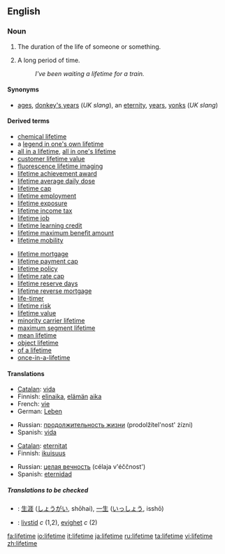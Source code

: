 ==English==

===Noun===
{{en-noun}}

# The duration of the life of someone or something.
# {{context|informal|hyperbolic}} A long period of time.
#:''I've been waiting a lifetime for a train.''

====Synonyms====
*{{i-c|informal|hyperbolic: a long period of time}} [[ages]], [[donkey's years]] (''UK slang''), an [[eternity]], [[years]], [[yonks]] (''UK slang'')

====Derived terms====
{{rel-top|terms derived from ''lifetime''}}
*[[chemical lifetime]]
*a [[legend in one's own lifetime]]
*[[all in a lifetime]], [[all in one's lifetime]]
*[[customer lifetime value]]
*[[fluorescence lifetime imaging]]
*[[lifetime achievement award]]
*[[lifetime average daily dose]]
*[[lifetime cap]]
*[[lifetime employment]]
*[[lifetime exposure]]
*[[lifetime income tax]]
*[[lifetime job]]
*[[lifetime learning credit]]
*[[lifetime maximum benefit amount]]
*[[lifetime mobility]]
{{rel-mid}}
*[[lifetime mortgage]]
*[[lifetime payment cap]]
*[[lifetime policy]]
*[[lifetime rate cap]]
*[[lifetime reserve days]]
*[[lifetime reverse mortgage]]
*[[life-timer]]
*[[lifetime risk]]
*[[lifetime value]]
*[[minority carrier lifetime]]
*[[maximum segment lifetime]]
*[[mean lifetime]]
*[[object lifetime]]
*[[of a lifetime]]<!--chance, trip, etc-->
*[[once-in-a-lifetime]]
{{rel-bottom}}

====Translations====
{{trans-top|duration of the life of someone or something}}
*[[Catalan]]: [[vida#Catalan|vida]] {{f}}
*Finnish: [[elinaika]], [[elämä|elämän]] [[aika]]
*French: [[vie]] {{f}}
*German: [[Leben]] {{n}}
{{trans-mid}}
*Russian: [[продолжительность жизни]] (prodolžítel'nost' żízni) {{f}}
*Spanish: [[vida#Spanish|vida]] {{f}}
{{trans-bottom}}

{{trans-top|informal, hyperbolic: a long period of time}}
*[[Catalan]]: [[eternitat]] {{f}}
*Finnish: [[ikuisuus]]
{{trans-mid}}
*Russian: [[целая вечность]] (célaja v'éččnost') {{f}}
*Spanish: [[eternidad]] {{f}}
{{trans-bottom}}

=====Translations to be checked=====
{{checktrans}}
*{{ttbc|Japanese}}: [[生涯]] ([[しょうがい]], shōhai), [[一生]] ([[いっしょう]], isshō)
*{{ttbc|Swedish}}: [[livstid]] ''c'' (1,2), [[evighet]] ''c'' (2)

[[fa:lifetime]]
[[io:lifetime]]
[[it:lifetime]]
[[ja:lifetime]]
[[ru:lifetime]]
[[ta:lifetime]]
[[vi:lifetime]]
[[zh:lifetime]]